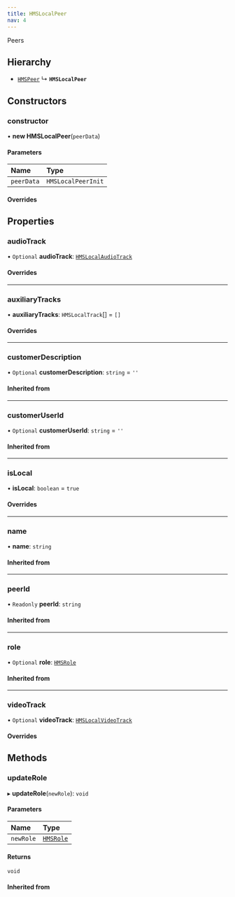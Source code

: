 ```yaml
---
title: HMSLocalPeer
nav: 4
---
```


Peers

## Hierarchy

- [`HMSPeer`](/v2/api-reference/web/classes/HMSPeer)
  ↳ **`HMSLocalPeer`**

## Constructors

### constructor

• **new HMSLocalPeer**(`peerData`)

#### Parameters

| Name       | Type               |
| :--------- | :----------------- |
| `peerData` | `HMSLocalPeerInit` |

#### Overrides

## Properties

### audioTrack

• `Optional` **audioTrack**: [`HMSLocalAudioTrack`](/v2/api-reference/web/classes/HMSLocalAudioTrack)

#### Overrides

---

### auxiliaryTracks

• **auxiliaryTracks**: `HMSLocalTrack`[] = `[]`

#### Overrides

---

### customerDescription

• `Optional` **customerDescription**: `string` = `''`

#### Inherited from

---

### customerUserId

• `Optional` **customerUserId**: `string` = `''`

#### Inherited from

---

### isLocal

• **isLocal**: `boolean` = `true`

#### Overrides

---

### name

• **name**: `string`

#### Inherited from

---

### peerId

• `Readonly` **peerId**: `string`

#### Inherited from

---

### role

• `Optional` **role**: [`HMSRole`](/v2/api-reference/web/interfaces/HMSRole)

#### Inherited from

---

### videoTrack

• `Optional` **videoTrack**: [`HMSLocalVideoTrack`](/v2/api-reference/web/classes/HMSLocalVideoTrack)

#### Overrides

## Methods

### updateRole

▸ **updateRole**(`newRole`): `void`

#### Parameters

| Name      | Type                                                  |
| :-------- | :---------------------------------------------------- |
| `newRole` | [`HMSRole`](/v2/api-reference/web/interfaces/HMSRole) |

#### Returns

`void`

#### Inherited from
